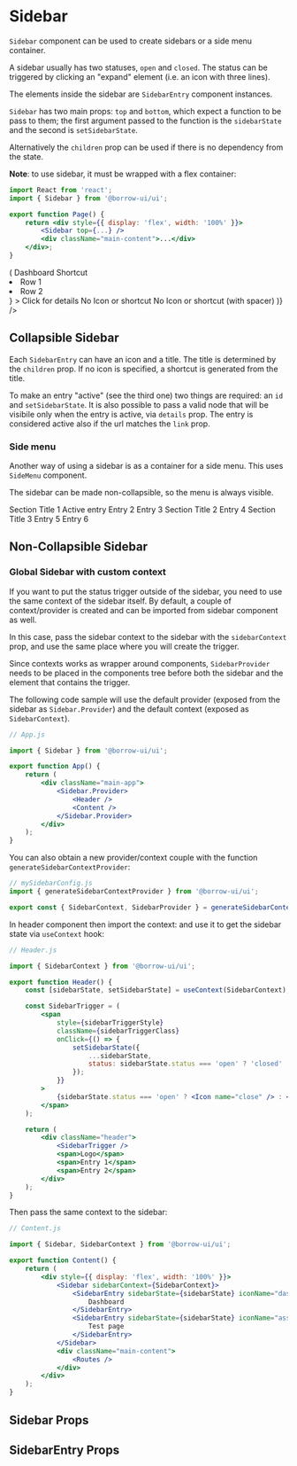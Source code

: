 


<Meta title="Components/Sidebar" component={Sidebar} />

# Sidebar

`Sidebar` component can be used to create sidebars or a side menu container.

A sidebar usually has two statuses, `open` and `closed`. The status can be triggered by clicking an "expand"
element (i.e. an icon with three lines).

The elements inside the sidebar are `SidebarEntry` component instances.

`Sidebar` has two main props: `top` and `bottom`, which expect a function to be pass to them;
the first argument passed to the function is the `sidebarState` and the second is
`setSidebarState`.

Alternatively the `children` prop can be used if there is no dependency from the state.

**Note**: to use sidebar, it must be wrapped with a flex container:

```jsx
import React from 'react';
import { Sidebar } from '@borrow-ui/ui';

export function Page() {
    return <div style={{ display: 'flex', width: '100%' }}>
        <Sidebar top={...} />
        <div className="main-content">...</div>
    </div>;
}
```

<Preview>
    <Story name="Default">
        <div className="storybook-container">
            <div style={{ display: 'flex', width: '100%' }}>
                <Sidebar
                    top={(sidebarState, setSidebarState) => (
                        <Fragment>
                            <SidebarEntry sidebarState={sidebarState} iconName="dashboard">
                                Dashboard
                            </SidebarEntry>
                            <SidebarEntry sidebarState={sidebarState} shortcut="SC">
                                Shortcut
                            </SidebarEntry>
                            <SidebarEntry
                                sidebarState={sidebarState}
                                setSidebarState={setSidebarState}
                                id="entry-with-details"
                                iconName="assignment"
                                details={
                                    <ul>
                                        <li>Row 1</li>
                                        <li>Row 2</li>
                                    </ul>
                                }
                            >
                                Click for details
                            </SidebarEntry>
                            <SidebarEntry sidebarState={sidebarState}>
                                <span>No Icon or shortcut</span>
                            </SidebarEntry>
                            <SidebarEntry sidebarState={sidebarState} shortcut={null}>
                                <span>No Icon or shortcut (with spacer)</span>
                            </SidebarEntry>
                        </Fragment>
                    )}
                />
                <div className="p-l-20 p-r-20 p-b-20">
                    <h2 className="m-t-10">Collapsible Sidebar</h2>
                    <Block className="overflow-auto h-400">
                        <Lorem />
                    </Block>
                </div>
            </div>
        </div>
    </Story>
</Preview>

Each `SidebarEntry` can have an icon and a title. The title is determined by the `children` prop.
If no icon is specified, a shortcut is generated from the title.

To make an entry "active" (see the third one) two things are required: an `id` and `setSidebarState`.
It is also possible to pass a valid node that will be visibile only when the entry is active, via `details` prop.
The entry is considered active also if the url matches the `link` prop.

### Side menu

Another way of using a sidebar is as a container for a side menu.
This uses `SideMenu` component.

The sidebar can be made non-collapsible, so the menu is always visible.

<Preview>
    <Story name="Sidebar SideMenu (non collapsible)">
        <div className="storybook-container">
            <div style={{ display: 'flex', width: '100%' }}>
                <Sidebar initialStatus="open" disableTrigger={true} shadowWhenOpen={false}>
                    <SidebarMenu padded={true}>
                        <SidebarMenu.Title>Section Title 1</SidebarMenu.Title>
                        <SidebarMenu.Entry isActive={true}>Active entry</SidebarMenu.Entry>
                        <SidebarMenu.Entry>Entry 2</SidebarMenu.Entry>
                        <SidebarMenu.Entry>Entry 3</SidebarMenu.Entry>
                        <SidebarMenu.Separator />
                        <SidebarMenu.Title>Section Title 2</SidebarMenu.Title>
                        <SidebarMenu.Entry>Entry 4</SidebarMenu.Entry>
                        <SidebarMenu.Title>Section Title 3</SidebarMenu.Title>
                        <SidebarMenu.Entry>Entry 5</SidebarMenu.Entry>
                        <SidebarMenu.Entry>Entry 6</SidebarMenu.Entry>
                    </SidebarMenu>
                </Sidebar>
                <div className="p-l-20 p-r-20 p-b-20">
                    <h2 className="m-t-10">Non-Collapsible Sidebar</h2>
                    <Block className="overflow-auto h-400">
                        <Lorem />
                    </Block>
                </div>
            </div>
        </div>
    </Story>
</Preview>

### Global Sidebar with custom context

If you want to put the status trigger outside of the sidebar, you need to use the same context of the sidebar itself.
By default, a couple of context/provider is created and can be imported from sidebar component as well.

In this case, pass the sidebar context to the sidebar with the `sidebarContext` prop,
and use the same place where you will create the trigger.

Since contexts works as wrapper around components, `SidebarProvider` needs to be placed in the components tree
before both the sidebar and the element that contains the trigger.

The following code sample will use the default provider (exposed from the sidebar as `Sidebar.Provider`)
and the default context (exposed as `SidebarContext`).

```jsx
// App.js

import { Sidebar } from '@borrow-ui/ui';

export function App() {
    return (
        <div className="main-app">
            <Sidebar.Provider>
                <Header />
                <Content />
            </Sidebar.Provider>
        </div>
    );
}
```

You can also obtain a new provider/context couple with the function `generateSidebarContextProvider`:

```jsx
// mySidebarConfig.js
import { generateSidebarContextProvider } from '@borrow-ui/ui';

export const { SidebarContext, SidebarProvider } = generateSidebarContextProvider();
```

In header component then import the context: and use it to get the sidebar state via `useContext` hook:

```jsx
// Header.js

import { SidebarContext } from '@borrow-ui/ui';

export function Header() {
    const [sidebarState, setSidebarState] = useContext(SidebarContext);

    const SidebarTrigger = (
        <span
            style={sidebarTriggerStyle}
            className={sidebarTriggerClass}
            onClick={() => {
                setSidebarState({
                    ...sidebarState,
                    status: sidebarState.status === 'open' ? 'closed' : 'open',
                });
            }}
        >
            {sidebarState.status === 'open' ? <Icon name="close" /> : <Icon name="menu" />}
        </span>
    );

    return (
        <div className="header">
            <SidebarTrigger />
            <span>Logo</span>
            <span>Entry 1</span>
            <span>Entry 2</span>
        </div>
    );
}
```

Then pass the same context to the sidebar:

```jsx
// Content.js

import { Sidebar, SidebarContext } from '@borrow-ui/ui';

export function Content() {
    return (
        <div style={{ display: 'flex', width: '100%' }}>
            <Sidebar sidebarContext={SidebarContext}>
                <SidebarEntry sidebarState={sidebarState} iconName="dashboard">
                    Dashboard
                </SidebarEntry>
                <SidebarEntry sidebarState={sidebarState} iconName="assignment">
                    Test page
                </SidebarEntry>
            </Sidebar>
            <div className="main-content">
                <Routes />
            </div>
        </div>
    );
}
```

## Sidebar Props

<Props of={Sidebar} />

## SidebarEntry Props

<Props of={SidebarEntry} />

